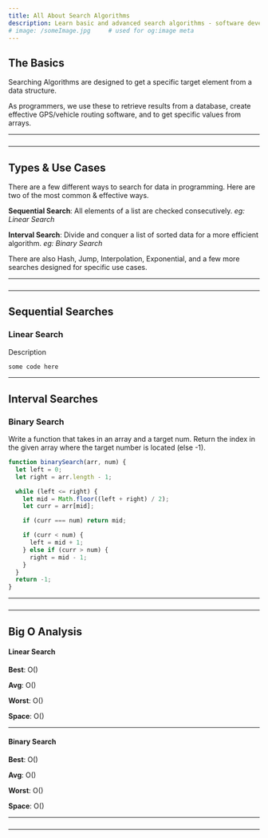 ```yaml
---
title: All About Search Algorithms
description: Learn basic and advanced search algorithms - software development.
# image: /someImage.jpg     # used for og:image meta
---
```


## The Basics

<!-- https://www.geeksforgeeks.org/searching-algorithms/ -->

Searching Algorithms are designed to get a specific target element from a data structure.

As programmers, we use these to retrieve results from a database,
create effective GPS/vehicle routing software, and to get specific values from arrays.

---

###

---

## Types & Use Cases

There are a few different ways to search for data in programming. Here are two of the most common & effective ways.

**Sequential Search**: All elements of a list are checked consecutively. _eg: Linear Search_

**Interval Search**: Divide and conquer a list of sorted data for a more efficient algorithm. _eg: Binary Search_

There are also Hash, Jump, Interpolation, Exponential, and a few more searches designed for specific use cases.

---

###

---

## Sequential Searches

### Linear Search

Description

```js title=scripts/some-search lineNumbers=true highlight={1}
some code here

```

---

## Interval Searches

### Binary Search

Write a function that takes in an array and a target num. Return the index in the given array where the target number is located (else -1).

```js title=scripts/some-search lineNumbers=true highlight={1}
function binarySearch(arr, num) {
  let left = 0;
  let right = arr.length - 1;

  while (left <= right) {
    let mid = Math.floor((left + right) / 2);
    let curr = arr[mid];

    if (curr === num) return mid;

    if (curr < num) {
      left = mid + 1;
    } else if (curr > num) {
      right = mid - 1;
    }
  }
  return -1;
}
```

---

###

---

## Big O Analysis

#### Linear Search

**Best**: O()

**Avg**: O()

**Worst**: O()

**Space**: O()

---

#### Binary Search

**Best**: O()

**Avg**: O()

**Worst**: O()

**Space**: O()

---

###

---

<!-- ## Advanced Search Algos -->
